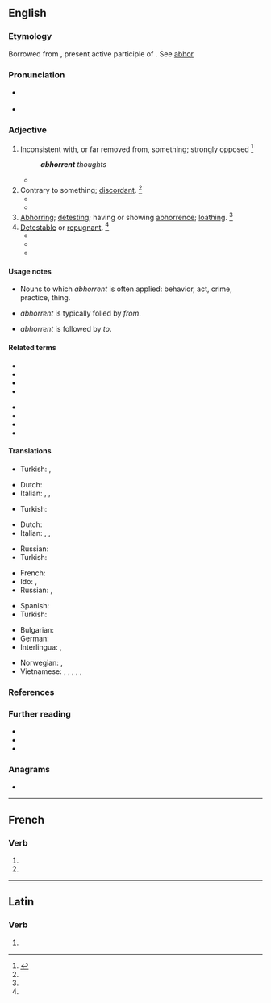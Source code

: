 ==English==
{{Webster 1913}}

===Etymology===
Borrowed from {{bor|en|la|abhorrens|abhorrēns, abhorrēntis}}, present active participle of {{m|la|abhorreō||abhor}}. See [[abhor]]

===Pronunciation===
* {{a|UK}} {{IPA|/æbˈɔɹ.ənt/|lang=en}}
* {{a|US}} {{IPA|/æbˈhɔɹ.ənt/|/æbˈhɑɹ.ənt/|lang=en}}

===Adjective===
{{en-adj}}

# {{lb|en|archaic}} Inconsistent with, or far removed from, something; strongly opposed {{defdate|Late 16<sup>th</sup> century.}}<ref name=SOED>{{R:SOED5|page=4}}</ref>
#: '''''abhorrent''' thoughts''
#* {{quote-book|year=1803|author=Edmund Burke|passage=The persons most '''abhorrent''' from blood, and treason, and arbitrary confiscation, might remain silent spectators of this civil war between the vices.|url=http://books.google.com/books?id=99gcAAAAMAAJ&dq=%22The%20persons%20most%20abhorrent%20from%20blood%20and%20treason%22&pg=PA248#v=onepage&f=false}}
# Contrary to something; [[discordant]]. {{defdate|Mid 17<sup>th</sup> century.}}<ref name=SOED/>
#* {{quote-book|year=1827|author={{w|Edward Gibbon}}|title=The History of the Decline And Fall of the Roman Empire
|passage=This legal, and, as it should seem, injudicious profanation, so '''abhorrent''' to out stricter principles, was received with a very faint murmur, ...|url=http://books.google.com/books?id=rwoMAAAAYAAJ&dq=%22Injudicious%20profanation%2C%20so%20abhorrent%20to%20our%20stricter%20principles.%22&pg=PA82#v=onepage&f=false}}
#* {{quote-book|year=1990|author=James Hankins|title=Plato in the Italian Renaissance|passage=In establishing his ideal state he expressed some opinions utterly '''abhorrent''' to our customs and ways of living. He believed, for instance, that all wives should be held in common ... with the result that no one could tell his own children from those of a perfect stranger.|url=http://books.google.com/books?id=BLgfAAAAIAAJ&lpg=PA65&dq=abhorrent&pg=PA65#v=onepage&q=abhorrent&f=false}}
# [[abhor|Abhorring]]; [[detesting]]; having or showing [[abhorrence]]; [[loathing]]. {{defdate|Mid 18<sup>th</sup> century.}}<ref name=SOED/>
# [[detestable|Detestable]] or [[repugnant]]. {{defdate|Early 19<sup>th</sup> century.}}<ref name=SOED/>
#* {{quote-book|year=1833|author={{w|Isaac Taylor}}|title=Fanaticism|passage=If Pride, '''abhorrent''' as it is, and if Ambition, ...|url=http://books.google.com/books?id=uX0NAAAAYAAJ&dq=%22Pride%2C%20abhorrent'%20as%20it%20is%22&pg=PA3#v=onepage&q&f=false}}
#* {{quote-book|year=1936|title=On Being Human|author=Paul E. More|passage=That, I protest, is a doctrine psychologically impossible and ethically '''abhorrent'''.|url=http://books.google.com/books?id=qRDpbuo8t14C&lpg=PA181&dq=abhorrent&pg=PA181#v=onepage&q&f=false}}
#* {{quote-book|year=1822|author=Richard Clover|title=Leonidas|passage=The arts of pleasure in despotic courts I spurn, '''abhorrent'''; in a spotless heart I look for pleasure.|url=http://books.google.com/books?id=DbEDAAAAQAAJ&dq=The%20arts%20of%20pleasure%20in%20despotic%20courts%20I%20spurn%20abhorrent&pg=PA205#v=onepage&f=false}}

====Usage notes====
* Nouns to which ''abhorrent'' is often applied: behavior, act, crime, practice, thing.
* {{sense|opposed}} ''abhorrent'' is typically folled by ''from''.
* {{sense|contrary}} ''abhorrent'' is followed by ''to''.

====Related terms====
{{rel-top}}
* {{l|en|abhor}}
* {{l|en|abhorred}}
* {{l|en|abhorrence}}
* {{l|en|abhorrency}}
{{rel-mid}}
* {{l|en|abhorrently}}
* {{l|en|abhorrer}}
* {{l|en|abhorrible}}
* {{l|en|abhorring}}
{{rel-bottom}}

====Translations====
{{trans-top|inconsistent with}}
* Turkish: {{t|tr|uyuşmaz}}, {{t+|tr|bağdaşmaz}}
{{trans-mid}}
{{trans-bottom}}

{{trans-top|contrary or discordant}}
* Dutch: {{t+|nl|onverenigbaar}}
* Italian: {{t+|it|contrario}}, {{t+|it|incompatibile}}, {{t+|it|contro}}
{{trans-mid}}
* Turkish: {{t+|tr|karşıt}}
{{trans-bottom}}

{{trans-top|detesting; showing abhorrence}}
* Dutch: {{t+|nl|weerzinwekkend}}
* Italian: {{t+|it|ripugnante}}, {{t+|it|disgustoso}}, {{t+|it|odioso}}
{{trans-mid}}
* Russian: {{t|ru|[[испытывающий]] [[отвращение]]}}
* Turkish: {{t|tr|tiksinmiş}}
{{trans-bottom}}

{{trans-top|detestable or repugnant}}
* French: {{t+|fr|répugnant}}
* Ido: {{t+|io|abomininda}}, {{t+|io|odiinda}}
* Russian: {{t+|ru|отвратительный}}, {{t+|ru|омерзительный}}
{{trans-mid}}
* Spanish: {{t+|es|repugnante}}
* Turkish: {{t+|tr|tiksindirici}}
{{trans-bottom}}

{{checktrans-top}}
* Bulgarian: {{t-check|bg|отвратителен, гнусен|sc=Cyrl}}
* German: {{t-check|de|verabscheuungswürdig}}
* Interlingua: {{t-check|ia|abhorrente}}, {{t-check|ia|repugnante}}
{{trans-mid}}
* Norwegian: {{t-check|no|avskyelig}}, {{t-check|no|vemmelig}}
* Vietnamese: {{t-check|vi|ghê tởm}}, {{t-check|vi|đáng ghét}}, {{t-check|vi|trái với}}, {{t-check|vi|mâu thuẫn với}}, {{t-check|vi|không hợp với}}, {{t-check|vi|ghét cay ghét đắng}}
{{trans-bottom}}

===References===
<references/>

===Further reading===
* {{R:Webster 1913}}
* {{R:Century 1911}}
* {{R:OneLook}}

===Anagrams===
* {{anagrams|en|earthborn}}

----

==French==

===Verb===
{{head|fr|verb form}}

# {{inflection of|abhorrer||3|p|pres|indc|lang=fr}}
# {{inflection of|abhorrer||3|p|pres|subj|lang=fr}}

----

==Latin==

===Verb===
{{la-verb-form|abhorrent}}

# {{inflection of|abhorreō||3|p|pres|actv|indc|lang=la}}